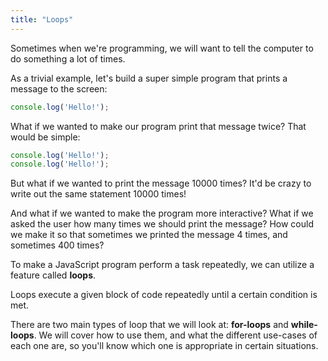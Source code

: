 ```yaml
---
title: "Loops"
---
```


Sometimes when we're programming, we will want to tell the computer to do something a lot of times.

As a trivial example, let's build a super simple program that prints a message to the screen:

```js
console.log('Hello!');
```

What if we wanted to make our program print that message twice? That would be simple:

```js
console.log('Hello!');
console.log('Hello!');
```

But what if we wanted to print the message 10000 times? It'd be crazy to write out the same statement 10000 times!

And what if we wanted to make the program more interactive? What if we asked the user how many times we should print the message? How could we make it so that sometimes we printed the message 4 times, and sometimes 400 times?

To make a JavaScript program perform a task repeatedly, we can utilize a feature called **loops**.

Loops execute a given block of code repeatedly until a certain condition is met.

There are two main types of loop that we will look at: **for-loops** and **while-loops**. We will cover how to use them, and what the different use-cases of each one are, so you'll know which one is appropriate in certain situations.